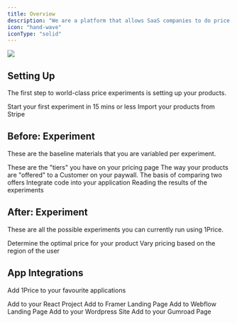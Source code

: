 ```yaml
---
title: Overview
description: "We are a platform that allows SaaS companies to do price experiments at scale. Simply connect your Stripe account, and launch your first experiment. [🧪]"
icon: "hand-wave"
iconType: "solid"
---
```


<Frame>
  <img src="/images/Hero.png" style={{ borderRadius: "0.5rem" }} />
</Frame>

## Setting Up

The first step to world-class price experiments is setting up your products.

<CardGroup cols={2}>
  <Card title="Quick Start" icon="bolt" iconType="solid" href="/quickStart">
    Start your first experiment in 15 mins or less
  </Card>
  <Card
    title="Connect: Stripe Account"
    icon="stripe-s"
    href="/quickStart#2-connect-stripe-1-min"
  >
    Import your products from Stripe
  </Card>
</CardGroup>

## Before: Experiment

These are the baseline materials that you are variabled per experiment.

<CardGroup cols={2}>
  <Card
    title="Build: Plans"
    icon="bookmark"
    iconType="solid"
    href="build/plans"
  >
    These are the "tiers" you have on your pricing page
  </Card>
  <Card title="Build: Offers" icon="cube" iconType="solid" href="build/offers">
    The way your products are "offered" to a Customer on your paywall.
  </Card>
  <Card
    title="Build: Experiment"
    icon="flask"
    iconType="solid"
    href="build/firstExp"
  >
    The basis of comparing two offers
  </Card>
  <Card
    title="Build: Code to App"
    icon="gear-code"
    iconType="solid"
    href="build/code"
  >
    Integrate code into your application
  </Card>
</CardGroup>
<Card
  title="Determine: Results"
  icon="square-poll-vertical"
  iconType="solid"
  href="build/results"
>
  Reading the results of the experiments
</Card>

## After: Experiment

These are all the possible experiments you can currently run using 1Price.

<CardGroup cols={2}>
  <Card
    title="Increase Prices"
    icon="arrow-up-right-dots"
    iconType="solid"
    href="test/increase"
  >
    Determine the optimal price for your product
  </Card>
  <Card
    title="Localized Pricing"
    icon="earth-americas"
    iconType="solid"
    href="test/localized"
  >
    Vary pricing based on the region of the user
  </Card>
</CardGroup>

## App Integrations

Add 1Price to your favourite applications

<CardGroup cols={2}>
  <Card title="React / Next.js" icon="react" href="integrations/react">
    Add to your React Project
  </Card>
  <Card title="Framer" icon="f" href="integrations/framer">
    Add to Framer Landing Page
  </Card>
  <Card title="Webflow" icon="webflow" href="integrations/webflow">
    Add to Webflow Landing Page
  </Card>
  <Card title="Wordpress" icon="wordpress" href="integrations/webflow">
    Add to your Wordpress Site
  </Card>
  <Card title="Gumroad" icon="teeth" href="integrations/gumroad">
    Add to your Gumroad Page
  </Card>
</CardGroup>
